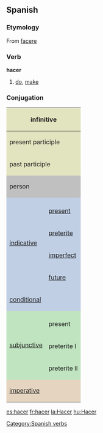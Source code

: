 ==Spanish==
===Etymology===
From {{L.}} [[facere]]

===Verb===
[[Category:Spanish verbs]]
'''hacer'''

# [[do]], [[make]]

===Conjugation===

<center>
{| style="background:#F0F0F0"

|-
! colspan="3" style="background:#e2e4c0" | infinitive
| colspan="5" | hacer

|-
! colspan="3" style="background:#e2e4c0" | present participle
| colspan="5" | [[haciendo]]

|-
! colspan="3" style="background:#e2e4c0" | past participle
| colspan="5" | [[hecho]]

|-
! colspan="2" rowspan="2" style="background:#C0C0C0" | person
! colspan="3" style="background:#C0C0C0" | singular
! colspan="3" style="background:#C0C0C0" | plural

|-
! style="background:#C0C0C0;width:12.5%" | first
! style="background:#C0C0C0;width:12.5%" | second
! style="background:#C0C0C0;width:12.5%" | third
! style="background:#C0C0C0;width:12.5%" | first
! style="background:#C0C0C0;width:12.5%" | second
! style="background:#C0C0C0;width:12.5%" | third

|-
! rowspan="5" style="background:#c0cfe4" | [[indicative]]

! style="background:#c0cfe4" colspan="1" | 
! style="background:#c0cfe4" | yo
! style="background:#c0cfe4" | tú
! style="background:#c0cfe4" | usted
! style="background:#c0cfe4" | nosotros
! style="background:#c0cfe4" | vosotros
! style="background:#c0cfe4" | ustedes

|-
! style="height:3em;background:#c0cfe4" | [[present]]
| hago
| haces
| hace
| hacemos
| hacéis
| hacen

|-
! style="height:3em;background:#c0cfe4" | [[preterite]]
| hice
| hiciste
| hizo
| hicimos
| hicisteis
| hicieron

|-
! style="height:3em;background:#c0cfe4" | [[imperfect]]
| hacía
| hacías
| hacía
| hacíamos
| hacíais
| hacían

|-
! style="height:3em;background:#c0cfe4" | [[future]]
| haré
| harás
| hará
| haremos
| haréis
| harán

|-
! colspan="2" style="height:3em;background:#c0cfe4" | [[conditional]]
| haría
| harías
| haría
| haríamos
| haríais
| harían

|-
! rowspan="4" style="background:#c0e4c0" |[[subjunctive]]
! style="background:#c0e4c0" | 
! style="background:#c0e4c0" | yo
! style="background:#c0e4c0" | tú
! style="background:#c0e4c0" | usted
! style="background:#c0e4c0" | nosotros
! style="background:#c0e4c0" | vosotros
! style="background:#c0e4c0" | ustedes

|-
! style="height:3em;background:#c0e4c0" | present
| haga
| hagas
| haga
| hagamos
| hagáis
| hagan

|-
! style="height:3em;background:#c0e4c0" rowspan="1" | preterite I
| hiciera
| hicieras
| hiciera
| hiciéramos
| hicieras
| hicieran

|-
! style="height:3em;background:#c0e4c0" rowspan="1" | preterite II
| hiciese
| hicieses
| hiciese
| hiciésemos
| hicieses
| hiciesen

|-
! colspan="2" rowspan="2" style="height:3em;background:#e4d4c0" | [[imperative]]
! style="background:#e4d4c0" | -
! style="background:#e4d4c0" | tu
! style="background:#e4d4c0" | usted
! style="background:#e4d4c0" | nosotros
! style="background:#e4d4c0" | vosotros
! style="background:#e4d4c0" | ustedes

|-
|
| haz
| haga
| 
| haced
| hagan

|}
</center>

[[es:hacer]]
[[fr:hacer]]
[[la:Hacer]]
[[hu:Hacer]]